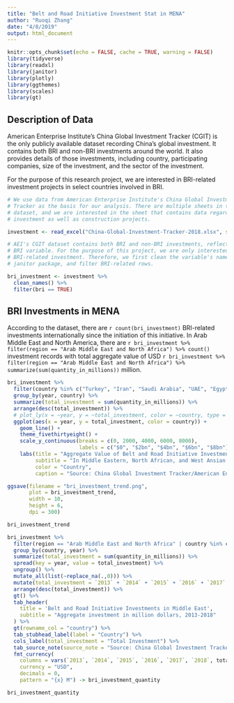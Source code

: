 ```yaml
---
title: "Belt and Road Initiative Investment Stat in MENA"
author: "Ruoqi Zhang"
date: "4/8/2019"
output: html_document
---
```


```r
knitr::opts_chunk$set(echo = FALSE, cache = TRUE, warning = FALSE)
library(tidyverse)
library(readxl)
library(janitor)
library(plotly)
library(ggthemes)
library(scales)
library(gt)
```

## Description of Data

American Enterprise Institute's China Global Investment Tracker (CGIT) is the only publicly available dataset recording China's global investment. It contains both BRI and non-BRI investments around the world. It also provides details of those investments, including country, participating companies, size of the investment, and the sector of the investment.

For the purpose of this research project, we are interested in BRI-related investment projects in select countries involved in BRI.

```r
# We use data from American Enterprise Institute's China Global Investment
# Tracker as the basis for our analysis. There are multiple sheets in the
# dataset, and we are interested in the sheet that contains data regarding
# investment as well as construction projects.

investment <- read_excel("China-Global-Investment-Tracker-2018.xlsx", sheet = "Dataset 1+2", skip = 4)

# AEI's CGIT dataset contains both BRI and non-BRI investments, reflected in its
# BRI variable. For the purpose of this project, we are only interestedin
# BRI-related investment. Therefore, we first clean the variable's names using
# janitor package, and filter BRI-related rows.

bri_investment <- investment %>% 
  clean_names() %>% 
  filter(bri == TRUE)

```

## BRI Investments in MENA

According to the dataset, there are `r count(bri_investment)` BRI-related investments internationally since the initiation of this initiative. In Arab Middle East and North America, there are `r bri_investment %>% filter(region == "Arab Middle East and North Africa") %>% count()` investment records with total aggregate value of USD `r bri_investment %>% filter(region == "Arab Middle East and North Africa") %>% summarize(sum(quantity_in_millions))` million.

```r
bri_investment %>% 
  filter(country %in% c("Turkey", "Iran", "Saudi Arabia", "UAE", "Egypt", "Oman", "Qatar", "Iraq")) %>% 
  group_by(year, country) %>% 
  summarize(total_investment = sum(quantity_in_millions)) %>% 
  arrange(desc(total_investment)) %>% 
  # plot_ly(x = ~year, y = ~total_investment, color = ~country, type = 'scatter', mode = 'line')
  ggplot(aes(x = year, y = total_investment, color = country)) +
    geom_line() +
    theme_fivethirtyeight() +
    scale_y_continuous(breaks = c(0, 2000, 4000, 6000, 8000),
                       labels = c("$0", "$2bn", "$4bn", "$6bn", "$8bn")) +
    labs(title = "Aggregate Value of Belt and Road Initiative Investments, in Billion USD",
         subtitle = "In Middle Eastern, North African, and West Ansian Countries, 2013 - 2018, by year",
         color = "Country",
         caption = "Source: China Global Investment Tracker/American Enterprise Institute") -> bri_investment_trend

ggsave(filename = "bri_investment_trend.png", 
       plot = bri_investment_trend,
       width = 10,
       height = 6,
       dpi = 300)

bri_investment_trend
```

```r
bri_investment %>% 
  filter(region == "Arab Middle East and North Africa" | country %in% c("Turkey", "Iran", "Syria")) %>%
  group_by(country, year) %>% 
  summarize(total_investment = sum(quantity_in_millions)) %>% 
  spread(key = year, value = total_investment) %>% 
  ungroup() %>% 
  mutate_all(list(~replace_na(.,0))) %>%
  mutate(total_investment = `2013` + `2014` + `2015` + `2016` + `2017` + `2018`) %>% 
  arrange(desc(total_investment)) %>% 
  gt() %>% 
  tab_header(
    title = 'Belt and Road Initiative Investments in Middle East',
    subtitle = "Aggregate investment in million dollars, 2013-2018"
  ) %>% 
  gt(rowname_col = "country") %>% 
  tab_stubhead_label(label = "Country") %>% 
  cols_label(total_investment = "Total Investment") %>% 
  tab_source_note(source_note = "Source: China Global Investment Tracker/American Enterprise Institute") %>% 
  fmt_currency(
    columns = vars(`2013`, `2014`, `2015`, `2016`, `2017`, `2018`, total_investment),
    currency = "USD",
    decimals = 0,
    pattern = "{x} M") -> bri_investment_quantity

bri_investment_quantity
```

